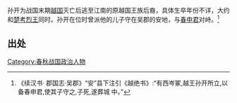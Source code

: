 孙开为战国末期[[越国|越国]]灭亡后逃至江南的原越国王族后裔，具体生卒年份不详，大约和[[楚考烈王|楚考烈王]]同时。孙开在位时曾派他的儿子守在吴郡的安地，与[[春申君|春申君]]对峙。<ref> 《续汉书·
郡国志·吴郡》“安”县下注引《越绝书》:“有西岑冢,越王孙开所立,以备春申君,使其子守之,子死,遂葬城
中。” </ref>

== 出处 ==
<div class="references-small">
<references />
</div>

{{start box}}
{{s-before|[[余复|余复]]}}
{{s-title|[[战国|战国]][[越国|越国]]君主|大约和[[楚考烈王|楚考烈王]]同时}}
{{s-after|不详}}
{{end box}}
{{中國君主小作品}}
[[Category:春秋战国政治人物|Category:春秋战国政治人物]]
